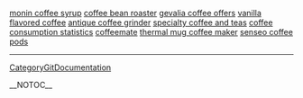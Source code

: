 <a href= http://monin-coffee-syrup.theprotec.info >monin coffee syrup</a>   <a href= http://coffee-bean-roaster.theprotec.info >coffee bean roaster</a>   <a href= http://gevalia-coffee-offers.theprotec.info >gevalia coffee offers</a>   <a href= http://vanilla-flavored-coffee.theprotec.info >vanilla flavored coffee</a>   <a href= http://antique-coffee-grinder.theprotec.info >antique coffee grinder</a>   <a href= http://specialty-coffee-and-teas.theprotec.info >specialty coffee and teas</a>   <a href= http://coffee-consumption-statistics.theprotec.info >coffee consumption statistics</a>   <a href= http://coffeemate.theprotec.info >coffeemate</a>   <a href= http://thermal-mug-coffee-maker.theprotec.info >thermal mug coffee maker</a>   <a href= http://senseo-coffee-pods.theprotec.info >senseo coffee pods</a>
----
[[CategoryGitDocumentation]]

__NOTOC__
